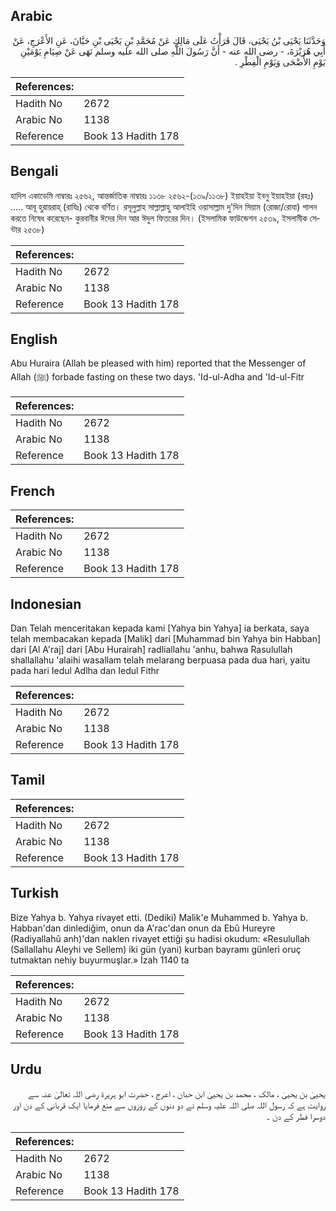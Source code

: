 ## Arabic


<div dir="rtl" lang="ar" style={{fontSize:'larger',backgroundColor:'#f8f9fa',padding:20}}>
وَحَدَّثَنَا يَحْيَى بْنُ يَحْيَى، قَالَ قَرَأْتُ عَلَى مَالِكٍ عَنْ مُحَمَّدِ بْنِ يَحْيَى بْنِ حَبَّانَ، عَنِ الأَعْرَجِ، عَنْ أَبِي هُرَيْرَةَ، - رضى الله عنه - أَنَّ رَسُولَ اللَّهِ صلى الله عليه وسلم نَهَى عَنْ صِيَامِ يَوْمَيْنِ يَوْمِ الأَضْحَى وَيَوْمِ الْفِطْرِ ‏.‏
</div>
<div style={{backgroundColor:'#f8f9fa',padding:20, marginBottom: 10}}><table> <thead> <tr> <th>References:</th> <th></th> </tr> </thead> <tbody><tr><td>Hadith No</td><td>2672</td></tr><tr><td>Arabic No</td><td>1138</td></tr><tr><td>Reference</td><td>Book 13 Hadith 178</td></tr></tbody></table></div>

## Bengali


<div dir="ltr" lang="bn" style={{fontSize:'larger',backgroundColor:'#f8f9fa',padding:20}}>
হাদিস একাডেমি নাম্বারঃ ২৫৬২, আন্তর্জাতিক নাম্বারঃ ১১৩৮ ২৫৬২-(১৩৯/১১৩৮) ইয়াহইয়া ইবনু ইয়াহইয়া (রহঃ) ..... আবূ হুরায়রাহ্ (রাযিঃ) থেকে বর্ণিত। রসূলুল্লাহ সাল্লাল্লাহু আলাইহি ওয়াসাল্লাম দু'দিন সিয়াম (রোজা/রোযা) পালন করতে নিষেধ করেছেন- কুরবানীর ঈদের দিন আর ঈদুল ফিতরের দিন। (ইসলামিক ফাউন্ডেশন ২৫৩৯, ইসলামীক সেন্টার ২৫৩৮)
</div>
<div style={{backgroundColor:'#f8f9fa',padding:20, marginBottom: 10}}><table> <thead> <tr> <th>References:</th> <th></th> </tr> </thead> <tbody><tr><td>Hadith No</td><td>2672</td></tr><tr><td>Arabic No</td><td>1138</td></tr><tr><td>Reference</td><td>Book 13 Hadith 178</td></tr></tbody></table></div>

## English


<div dir="ltr" lang="en" style={{fontSize:'larger',backgroundColor:'#f8f9fa',padding:20}}>
Abu Huraira (Allah be pleased with him) reported that the Messenger of Allah (ﷺ) forbade fasting on these two days. 'Id-ul-Adha and 'Id-ul-Fitr
</div>
<div style={{backgroundColor:'#f8f9fa',padding:20, marginBottom: 10}}><table> <thead> <tr> <th>References:</th> <th></th> </tr> </thead> <tbody><tr><td>Hadith No</td><td>2672</td></tr><tr><td>Arabic No</td><td>1138</td></tr><tr><td>Reference</td><td>Book 13 Hadith 178</td></tr></tbody></table></div>

## French


<div dir="ltr" lang="fr" style={{fontSize:'larger',backgroundColor:'#f8f9fa',padding:20}}>

</div>
<div style={{backgroundColor:'#f8f9fa',padding:20, marginBottom: 10}}><table> <thead> <tr> <th>References:</th> <th></th> </tr> </thead> <tbody><tr><td>Hadith No</td><td>2672</td></tr><tr><td>Arabic No</td><td>1138</td></tr><tr><td>Reference</td><td>Book 13 Hadith 178</td></tr></tbody></table></div>

## Indonesian


<div dir="ltr" lang="id" style={{fontSize:'larger',backgroundColor:'#f8f9fa',padding:20}}>
Dan Telah menceritakan kepada kami [Yahya bin Yahya] ia berkata, saya telah membacakan kepada [Malik] dari [Muhammad bin Yahya bin Habban] dari [Al A'raj] dari [Abu Hurairah] radliallahu 'anhu, bahwa Rasulullah shallallahu 'alaihi wasallam telah melarang berpuasa pada dua hari, yaitu pada hari Iedul Adlha dan Iedul Fithr
</div>
<div style={{backgroundColor:'#f8f9fa',padding:20, marginBottom: 10}}><table> <thead> <tr> <th>References:</th> <th></th> </tr> </thead> <tbody><tr><td>Hadith No</td><td>2672</td></tr><tr><td>Arabic No</td><td>1138</td></tr><tr><td>Reference</td><td>Book 13 Hadith 178</td></tr></tbody></table></div>

## Tamil


<div dir="ltr" lang="ta" style={{fontSize:'larger',backgroundColor:'#f8f9fa',padding:20}}>

</div>
<div style={{backgroundColor:'#f8f9fa',padding:20, marginBottom: 10}}><table> <thead> <tr> <th>References:</th> <th></th> </tr> </thead> <tbody><tr><td>Hadith No</td><td>2672</td></tr><tr><td>Arabic No</td><td>1138</td></tr><tr><td>Reference</td><td>Book 13 Hadith 178</td></tr></tbody></table></div>

## Turkish


<div dir="ltr" lang="tr" style={{fontSize:'larger',backgroundColor:'#f8f9fa',padding:20}}>
Bize Yahya b. Yahya rivayet etti. (Dediki) Malik'e Muhammed b. Yahya b. Habban'dan dinlediğim, onun da A'rac'dan onun da Ebû Hureyre (Radiyallahû anh)'dan naklen rivayet ettiği şu hadisi okudum: «Resulullah (Sallallahu Aleyhi ve Sellem) iki gün (yani) kurban bayramı günleri oruç tutmaktan nehiy buyurmuşlar.» İzah 1140 ta
</div>
<div style={{backgroundColor:'#f8f9fa',padding:20, marginBottom: 10}}><table> <thead> <tr> <th>References:</th> <th></th> </tr> </thead> <tbody><tr><td>Hadith No</td><td>2672</td></tr><tr><td>Arabic No</td><td>1138</td></tr><tr><td>Reference</td><td>Book 13 Hadith 178</td></tr></tbody></table></div>

## Urdu


<div dir="rtl" lang="ur" style={{fontSize:'larger',backgroundColor:'#f8f9fa',padding:20}}>
یحییٰ بن یحییٰ ، مالک ، محمد بن یحییٰ ابن حبان ، اعرج ، حضرت ابو ہریرۃ رضی اللہ تعالیٰ عنہ سے روایت ہے کہ رسول اللہ صلی اللہ علیہ وسلم نے دو دنوں کے روزوں سے منع فرمایا ایک قربانی کے دن اور دوسرا فطر کے دن ۔
</div>
<div style={{backgroundColor:'#f8f9fa',padding:20, marginBottom: 10}}><table> <thead> <tr> <th>References:</th> <th></th> </tr> </thead> <tbody><tr><td>Hadith No</td><td>2672</td></tr><tr><td>Arabic No</td><td>1138</td></tr><tr><td>Reference</td><td>Book 13 Hadith 178</td></tr></tbody></table></div>